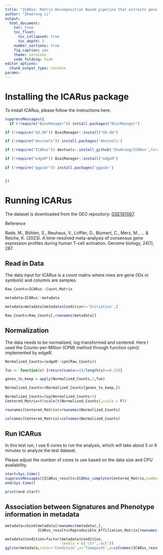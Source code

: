```yaml
---
title: "ICARus: Matrix Decomposition Based pipeline that extracts gene signatures from RNA-Seq data"
author: "Zhaorong Li"
output: 
  html_document:
    toc: true
    toc_float:
      toc_collapsed: true
      toc_depth: 3
    number_sections: true
    fig_caption: yes
    theme: cerulean
    code_folding: hide
editor_options: 
  chunk_output_type: console
params:
---
```



# Installing the ICARus package

To install ICARus, please follow the instructions here.

```r

suppressMessages({
  if (!require("BiocManager")) install.packages("BiocManager")

if (!require("GO.db")) BiocManager::install("GO.db")

if (!require("devtools")) install.packages('devtools')

if (!require("ICARus")) devtools::install_github('Zha0rong/ICARus',force = T)

if (!require("edgeR")) BiocManager::install("edgeR")
  
if (!require("ggpubr")) install.packages('ggpubr')

  
})


```


# Running ICARus

The dataset is downloaded from the GEO repository: [GSE197067](https://www.ncbi.nlm.nih.gov/geo/query/acc.cgi?acc=GSE197067).

Reference

Rade, M., Böhlen, S., Neuhaus, V., Löffler, D., Blumert, C., Merz, M., ... & Reiche, K. (2023). A time-resolved meta-analysis of consensus gene expression profiles during human T-cell activation. Genome biology, 24(1), 287.

## Read in Data

The data input for ICARus is a count matrix where rows are gene (IDs or symbols) and columns are samples.


```r

Raw_Counts=ICARus::Count.Matrix

metadata=ICARus::metadata

metadata=metadata[metadata$Condition!='Initiation',]

Raw_Counts=Raw_Counts[,rownames(metadata)]
```


## Normalization

The data needs to be normalized, log-transformed and centered. Here I used the Counts-per-Million (CPM) method through function cpm() implemented by edgeR.

```r

Normalized_Counts=(edgeR::cpm(Raw_Counts))

fun <- function(x) {return(sum(x>=1)/length(x)>=0.25)}

genes_to_keep = apply(Normalized_Counts,1,fun)

Normalized_Counts=(Normalized_Counts[genes_to_keep,])

Normalized_Counts=log(Normalized_Counts+1)
Centered_Matrix=t(scale(t(Normalized_Counts),scale = F))

rownames(Centered_Matrix)=rownames(Normalized_Counts)

colnames(Centered_Matrix)=colnames(Normalized_Counts)


```


## Run ICARus

In this test run, I use 6 cores to run the analysis, which will take about 5 or 6 minutes to analyze the test dataset. 

Please adjust the number of cores to use based on the data size and CPU availability.

```r

start=Sys.time()
suppressMessages({ICARus_results=ICARus_complete(Centered_Matrix,numberofcores = 6,scale = F,max.iteration = 10000,tolerance = 1e-8)})
end=Sys.time()

print(end-start)
```

## Association between Signatures and Phenotype information in metadata

```r

metadata=cbind(metadata[rownames(metadata),],
               ICARus_results$Reproducible_Affiliation_Matrix[rownames(metadata),])

metadata$Condition=factor(metadata$Condition,
                          levels = c('ctr','act'))
ggline(metadata,color='Condition',x='Timepoint',y=colnames(ICARus_results$Reproducible_Affiliation_Matrix),add=c('mean_se'),combine = T,nrow=2)+ylim(c(-0.75,0.75))

```





